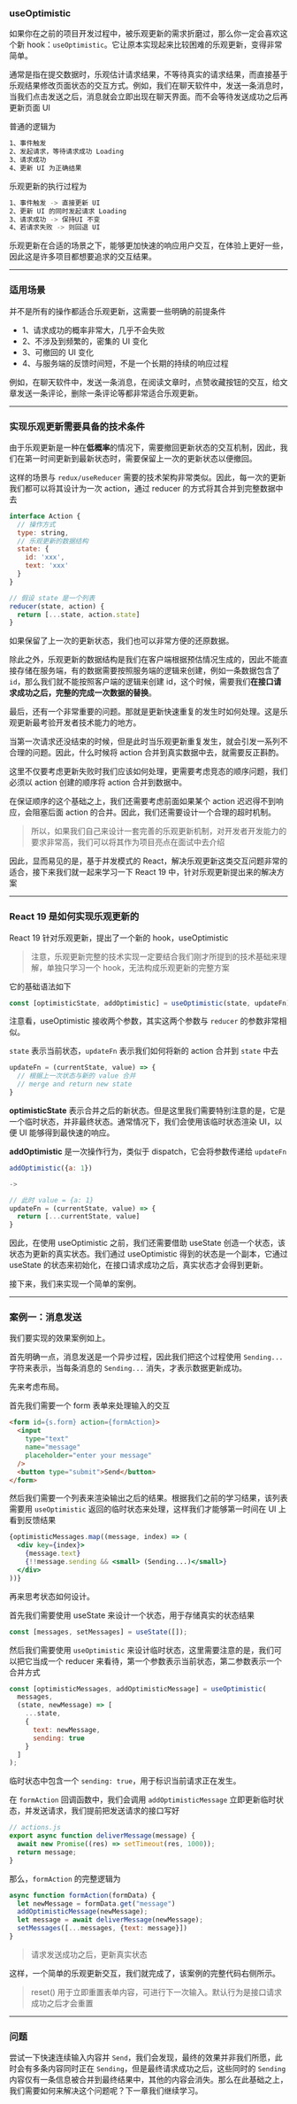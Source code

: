 
### **useOptimistic**

如果你在之前的项目开发过程中，被乐观更新的需求折磨过，那么你一定会喜欢这个新 hook：`useOptimistic`。它让原本实现起来比较困难的乐观更新，变得非常简单。

通常是指在提交数据时，乐观估计请求结果，不等待真实的请求结果，而直接基于乐观结果修改页面状态的交互方式。例如，我们在聊天软件中，发送一条消息时，当我们点击发送之后，消息就会立即出现在聊天界面。而不会等待发送成功之后再更新页面 UI

普通的逻辑为

```bash
1、事件触发
2、发起请求，等待请求成功 Loading
3、请求成功
4、更新 UI 为正确结果
```

乐观更新的执行过程为

```bash
1、事件触发 -> 直接更新 UI
2、更新 UI 的同时发起请求 Loading
3、请求成功 -> 保持UI 不变
4、若请求失败 -> 则回退 UI
```

乐观更新在合适的场景之下，能够更加快速的响应用户交互，在体验上更好一些，因此这是许多项目都想要追求的交互结果。

---
### 适用场景

并不是所有的操作都适合乐观更新，这需要一些明确的前提条件

+ 1、请求成功的概率非常大，几乎不会失败
+ 2、不涉及到频繁的，密集的 UI 变化
+ 3、可撤回的 UI 变化
+ 4、与服务端的反馈时间短，不是一个长期的持续的响应过程

例如，在聊天软件中，发送一条消息，在阅读文章时，点赞收藏按钮的交互，给文章发送一条评论，删除一条评论等都非常适合乐观更新。


---
### 实现乐观更新需要具备的技术条件

由于乐观更新是一种在**低概率**的情况下，需要撤回更新状态的交互机制，因此，我们在第一时间更新到最新状态时，需要保留上一次的更新状态以便撤回。

这样的场景与 `redux/useReducer` 需要的技术架构非常类似。因此，每一次的更新我们都可以将其设计为一次 action，通过 reducer 的方式将其合并到完整数据中去

```js
interface Action {
  // 操作方式
  type: string,
  // 乐观更新的数据结构
  state: {
    id: 'xxx',
    text: 'xxx'
  }
}
```

```js
// 假设 state 是一个列表
reducer(state, action) {
  return [...state, action.state]
}
```

如果保留了上一次的更新状态，我们也可以非常方便的还原数据。

除此之外，乐观更新的数据结构是我们在客户端根据预估情况生成的，因此不能直接存储在服务端，有的数据需要按照服务端的逻辑来创建，例如一条数据包含了 `id`，那么我们就不能按照客户端的逻辑来创建 id，这个时候，需要我们**在接口请求成功之后，完整的完成一次数据的替换**。


最后，还有一个非常重要的问题。那就是更新快速重复的发生时如何处理。这是乐观更新最考验开发者技术能力的地方。

当第一次请求还没结束的时候，但是此时当乐观更新重复发生，就会引发一系列不合理的问题。因此，什么时候将 action 合并到真实数据中去，就需要反正斟酌。

这里不仅要考虑更新失败时我们应该如何处理，更需要考虑竞态的顺序问题，我们必须以 action 创建的顺序将 action 合并到数据中。

在保证顺序的这个基础之上，我们还需要考虑前面如果某个 action 迟迟得不到响应，会阻塞后面 action 的合并。因此，我们还需要设计一个合理的超时机制。

> 所以，如果我们自己来设计一套完善的乐观更新机制，对开发者开发能力的要求非常高，我们可以将其作为项目亮点在面试中去介绍

因此，显而易见的是，基于并发模式的 React，解决乐观更新这类交互问题非常的适合，接下来我们就一起来学习一下 React 19 中，针对乐观更新提出来的解决方案

---
### React 19 是如何实现乐观更新的

React 19 针对乐观更新，提出了一个新的 hook，useOptimistic

> 注意，乐观更新完整的技术实现一定要结合我们刚才所提到的技术基础来理解，单独只学习一个 hook，无法构成乐观更新的完整方案

它的基础语法如下

```js
const [optimisticState, addOptimistic] = useOptimistic(state, updateFn);
```

注意看，useOptimistic 接收两个参数，其实这两个参数与 `reducer` 的参数非常相似。

`state` 表示当前状态，`updateFn` 表示我们如何将新的 action 合并到 `state` 中去

```js
updateFn = (currentState, value) => {
  // 根据上一次状态与新的 value 合并
  // merge and return new state
}
```

**optimisticState** 表示合并之后的新状态。但是这里我们需要特别注意的是，它是一个临时状态，并非最终状态。通常情况下，我们会使用该临时状态渲染 UI，以便 UI 能够得到最快速的响应。

**addOptimistic** 是一次操作行为，类似于 dispatch，它会将参数传递给 `updateFn`

```js
addOptimistic({a: 1})

->

// 此时 value = {a: 1}
updateFn = (currentState, value) => {
  return [...currentState, value]
}
```

因此，在使用 useOptimistic 之前，我们还需要借助 useState 创造一个状态，该状态为更新的真实状态。我们通过 useOptimistic 得到的状态是一个副本，它通过 useState 的状态来初始化，在接口请求成功之后，真实状态才会得到更新。

接下来，我们来实现一个简单的案例。


---
### 案例一：消息发送

<Cardruntime>
  <MainCase />
</Cardruntime>


我们要实现的效果案例如上。

首先明确一点，消息发送是一个异步过程，因此我们把这个过程使用 `Sending...` 字符来表示，当每条消息的 `Sending...` 消失，才表示数据更新成功。

先来考虑布局。

首先我们需要一个 form 表单来处理输入的交互

```html
<form id={s.form} action={formAction}>
  <input
    type="text"
    name="message"
    placeholder="enter your message"
  />
  <button type="submit">Send</button>
</form>
```

然后我们需要一个列表来渲染输出之后的结果。根据我们之前的学习结果，该列表需要用 `useOptimistic` 返回的临时状态来处理，这样我们才能够第一时间在 UI 上看到反馈结果

```jsx
{optimisticMessages.map((message, index) => (
  <div key={index}>
    {message.text}
    {!!message.sending && <small> (Sending...)</small>}
  </div>
))}
```

再来思考状态如何设计。

首先我们需要使用 useState 来设计一个状态，用于存储真实的状态结果

```js
const [messages, setMessages] = useState([]);
```

然后我们需要使用 `useOptimistic` 来设计临时状态，这里需要注意的是，我们可以把它当成一个 reducer 来看待，第一个参数表示当前状态，第二参数表示一个合并方式

```js
const [optimisticMessages, addOptimisticMessage] = useOptimistic(
  messages,
  (state, newMessage) => [
    ...state,
    {
      text: newMessage,
      sending: true
    }
  ]
);
```

临时状态中包含一个 `sending: true`，用于标识当前请求正在发生。

在 `formAction` 回调函数中，我们会调用 `addOptimisticMessage` 立即更新临时状态，并发送请求，我们提前把发送请求的接口写好

```js
// actions.js
export async function deliverMessage(message) {
  await new Promise((res) => setTimeout(res, 1000));
  return message;
}
```

那么，`formAction` 的完整逻辑为

```js
async function formAction(formData) {
  let newMessage = formData.get("message")
  addOptimisticMessage(newMessage);
  let message = await deliverMessage(newMessage);
  setMessages([...messages, {text: message}])
}
```

> 请求发送成功之后，更新真实状态

这样，一个简单的乐观更新交互，我们就完成了，该案例的完整代码右侧所示。

<Cardruntime>
  <MainCase />
</Cardruntime>


> reset() 用于立即重置表单内容，可进行下一次输入。默认行为是接口请求成功之后才会重置

---
### 问题

尝试一下快速连续输入内容并 `Send`，我们会发现，最终的效果并非我们所愿，此时会有多条内容同时正在 `Sending`，但是最终请求成功之后，这些同时的 `Sending` 内容仅有一条信息被合并到最终结果中，其他的内容会消失。那么在此基础之上，我们需要如何来解决这个问题呢？下一章我们继续学习。
